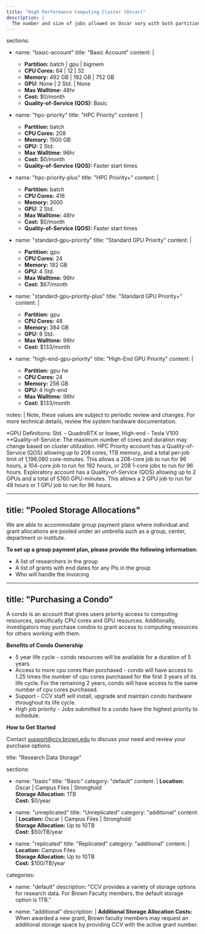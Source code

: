 ```yaml
---
title: "High Performance Computing Cluster (Oscar)"
description: |
  The number and size of jobs allowed on Oscar vary with both partition and type of user account.
---
```


sections:
  - name: "basic-account"
    title: "Basic Account"
    content: |
      - **Partition:** batch | gpu | bigmem
      - **CPU Cores:** 64 | 12 | 32
      - **Memory:** 492 GB | 192 GB | 752 GB
      - **GPU:** None | 2 Std. | None
      - **Max Walltime:** 48hr
      - **Cost:** $0/month
      - **Quality-of-Service (QOS):** Basic

  - name: "hpc-priority"
    title: "HPC Priority"
    content: |
      - **Partition:** batch
      - **CPU Cores:** 208
      - **Memory:** 1500 GB
      - **GPU:** 2 Std.
      - **Max Walltime:** 96hr
      - **Cost:** $0/month
      - **Quality-of-Service (QOS):** Faster start times

  - name: "hpc-priority-plus"
    title: "HPC Priority+"
    content: |
      - **Partition:** batch
      - **CPU Cores:** 416
      - **Memory:** 3000
      - **GPU:** 2 Std.
      - **Max Walltime:** 48hr
      - **Cost:** $0/month
      - **Quality-of-Service (QOS):** Faster start times

  - name: "standard-gpu-priority"
    title: "Standard GPU Priority"
    content: |
      - **Partition:** gpu
      - **CPU Cores:** 24
      - **Memory:** 192 GB
      - **GPU:** 4 Std.
      - **Max Walltime:** 96hr
      - **Cost:** $67/month

  - name: "standard-gpu-priority-plus"
    title: "Standard GPU Priority+"
    content: |
      - **Partition:** gpu
      - **CPU Cores:** 48
      - **Memory:** 384 GB
      - **GPU:** 8 Std.
      - **Max Walltime:** 96hr
      - **Cost:** $133/month

  - name: "high-end-gpu-priority"
    title: "High-End GPU Priority"
    content: |
      - **Partition:** gpu-he
      - **CPU Cores:** 24
      - **Memory:** 256 GB
      - **GPU:** 4 high-end
      - **Max Walltime:** 96hr
      - **Cost:** $133/month

notes: |
  Note, these values are subject to periodic review and changes. For more technical details, review the system hardware documentation.

  *GPU Definitions: Std. - QuadroRTX or lower,  High-end - Tesla V100  
  **Quality-of-Service: The maximum number of cores and duration may change based on cluster utilization. HPC Priority account has a Quality-of-Service (QOS) allowing up to 208 cores, 1TB memory, and a total per-job limit of 1,198,080 core-minutes. This allows a 208-core job to run for 96 hours, a 104-core job to run for 192 hours, or 208 1-core jobs to run for 96 hours. Exploratory account has a Quality-of-Service (QOS) allowing up to 2 GPUs and a total of 5760 GPU-minutes. This allows a 2 GPU job to run for 48 hours or 1 GPU job to run for 96 hours.  




---
title: "Pooled Storage Allocations"
---

We are able to accommodate group payment plans where individual and grant allocations are pooled under an umbrella such as a group, center, department or institute.

**To set up a group payment plan, please provide the following information:**
- A list of researchers in the group
- A list of grants with end dates for any PIs in the group
- Who will handle the invoicing




---
title: "Purchasing a Condo"
---

A condo is an account that gives users priority access to computing resources, specifically CPU cores and GPU resources. Additionally, investigators may purchase condos to grant access to computing resources for others working with them.

**Benefits of Condo Ownership**

- 5 year life cycle - condo resources will be available for a duration of 5 years.
- Access to more cpu cores than purchased - condo will have access to 1.25 times the number of cpu cores purchased for the first 3 years of its life cycle. For the remaining 2 years, condo will have access to the same number of cpu cores purchased.
- Support - CCV staff will install, upgrade and maintain condo hardware throughout its life cycle.
- High job priority - Jobs submitted to a condo have the highest priority to schedule.

**How to Get Started**

Contact support@ccv.brown.edu to discuss your need and review your purchase options.




title: "Research Data Storage"

sections:
  - name: "basic"
    title: "Basic"
    category: "default"
    content: |
      **Location:** Oscar | Campus Files | Stronghold  
      **Storage Allocation:** 1TB  
      **Cost:** $0/year  

  - name: "unreplicated"
    title: "Unreplicated"
    category: "additional"
    content: |
      **Location:** Oscar | Campus Files | Stronghold  
      **Storage Allocation:** Up to 10TB  
      **Cost:** $50/TB/year  

  - name: "replicated"
    title: "Replicated"
    category: "additional"
    content: |
      **Location:** Campus Files  
      **Storage Allocation:** Up to 10TB  
      **Cost:** $100/TB/year  

categories:
  - name: "default"
    description: "CCV provides a variety of storage options for research data. For Brown Faculty members, the default storage option is 1TB."

  - name: "additional"
    description: |
      **Additional Storage Allocation Costs:**  
      When awarded a new grant, Brown faculty members may request an additional storage space by providing CCV with the active grant number.  